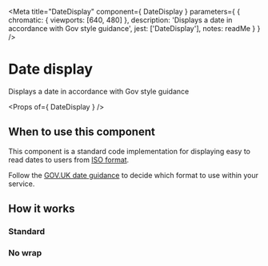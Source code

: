 
<Meta
  title="DateDisplay"
  component={ DateDisplay }
  parameters={ {
    chromatic: { viewports: [640, 480] },
    description: 'Displays a date in accordance with Gov style guidance',
    jest: ['DateDisplay'],
    notes: readMe
  } }
/>

# Date display

Displays a date in accordance with Gov style guidance

<Preview withToolbar>
  <Story name="DateDisplay">
    <DateDisplay date="2022-07-20" />
  </Story>
</Preview>

<Props of={ DateDisplay } />

## When to use this component

This component is a standard code implementation for displaying easy to read dates to users from [ISO format](https://en.wikipedia.org/wiki/ISO_8601).

Follow the [GOV.UK date guidance](https://www.gov.uk/guidance/style-guide/a-to-z-of-gov-uk-style#dates) to decide which format to use within your service.

## How it works
### Standard

<Preview>
  <Story name="Standard">
    <DateDisplay date="2022-07-20" />
  </Story>
</Preview>

### No wrap

<Preview>
  <Story name="No wrap">
    <DateDisplay date="2022-07-20" wrap={false} />
  </Story>
</Preview>
